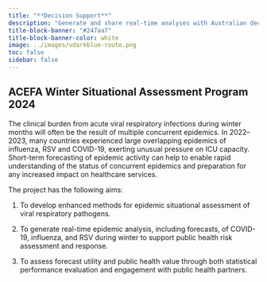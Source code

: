 ```yaml
---
title: "**Decision Support**"
description: "Generate and share real-time analyses with Australian decision-makers and the public."
title-block-banner: "#247aa7"
title-block-banner-color: white
image: ../images/vdarkblue-route.png
toc: false
sidebar: false
---
```


## ACEFA Winter Situational Assessment Program 2024

The clinical burden from acute viral respiratory infections during winter months will often be the result of multiple concurrent epidemics. 
In 2022–2023, many countries experienced large overlapping epidemics of influenza, RSV and COVID-19, exerting unusual pressure on ICU capacity. 
Short-term forecasting of epidemic activity can help to enable rapid understanding of the status of concurrent epidemics and preparation for any increased impact on healthcare services.

The project has the following aims:

1. To develop enhanced methods for epidemic situational assessment of viral respiratory pathogens.

2. To generate real-time epidemic analysis, including forecasts, of COVID-19, influenza, and RSV during winter to support public health risk assessment and response.

3. To assess forecast utility and public health value through both statistical performance evaluation and engagement with public health partners. 